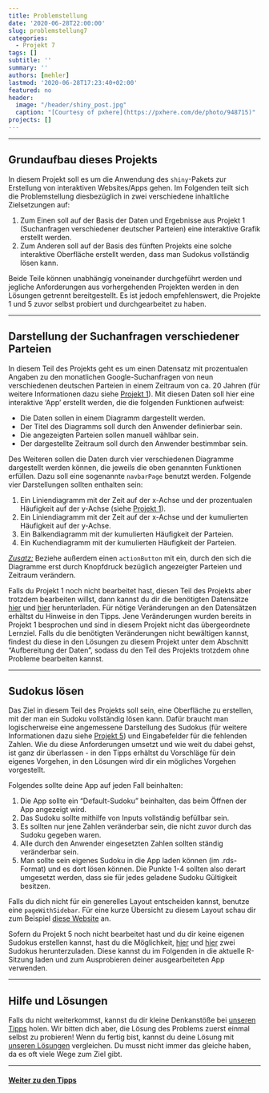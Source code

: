 ---
title: Problemstellung
date: '2020-06-28T22:00:00'
slug: problemstellung7
categories:
  - Projekt 7
tags: []
subtitle: ''
summary: ''
authors: [mehler]
lastmod: '2020-06-28T17:23:40+02:00'
featured: no
header:
  image: "/header/shiny_post.jpg"
  caption: "[Courtesy of pxhere](https://pxhere.com/de/photo/948715)"
projects: []
---

***

## Grundaufbau dieses Projekts

In diesem Projekt soll es um die Anwendung des `shiny`-Pakets zur Erstellung von interaktiven Websites/Apps gehen. Im Folgenden teilt sich die Problemstellung diesbezüglich in zwei verschiedene inhaltliche Zielsetzungen auf:

1. Zum Einen soll auf der Basis der Daten und Ergebnisse aus Projekt 1 (Suchanfragen verschiedener deutscher Parteien) eine interaktive Grafik erstellt werden.
2. Zum Anderen soll auf der Basis des fünften Projekts eine solche interaktive Oberfläche erstellt werden, dass man Sudokus vollständig lösen kann.

Beide Teile können unabhängig voneinander durchgeführt werden und jegliche Anforderungen aus vorhergehenden Projekten werden in den Lösungen getrennt bereitgestellt. Es ist jedoch empfehlenswert, die Projekte 1 und 5 zuvor selbst probiert und durchgearbeitet zu haben.

***

## Darstellung der Suchanfragen verschiedener Parteien

In diesem Teil des Projekts geht es um einen Datensatz mit prozentualen Angaben zu den monatlichen Google-Suchanfragen von neun verschiedenen deutschen Parteien in einem Zeitraum von ca. 20 Jahren (für weitere Informationen dazu siehe [Projekt 1](/post/uebersicht1)). Mit diesen Daten soll hier eine interaktive 'App' erstellt werden, die die folgenden Funktionen aufweist:

- Die Daten sollen in einem Diagramm dargestellt werden.
- Der Titel des Diagramms soll durch den Anwender definierbar sein.
- Die angezeigten Parteien sollen manuell wählbar sein.
- Der dargestellte Zeitraum soll durch den Anwender bestimmbar sein.

Des Weiteren sollen die Daten durch vier verschiedenen Diagramme dargestellt werden können, die jeweils die oben genannten Funktionen erfüllen. Dazu soll eine sogenannte `navbarPage` benutzt werden. Folgende vier Darstellungen sollten enthalten sein:

1. Ein Liniendiagramm mit der Zeit auf der x-Achse und der prozentualen Häufigkeit auf der y-Achse (siehe [Projekt 1](/post/uebersicht1)).
2. Ein Liniendiagramm mit der Zeit auf der x-Achse und der kumulierten Häufigkeit auf der y-Achse.
3. Ein Balkendiagramm mit der kumulierten Häufigkeit der Parteien.
4. Ein Kuchendiagramm mit der kumulierten Häufigkeit der Parteien.

<u><i>Zusatz:</i></u> Beziehe außerdem einen `actionButton` mit ein, durch den sich die Diagramme erst durch Knopfdruck bezüglich angezeigter Parteien und Zeitraum verändern.

Falls du Projekt 1 noch nicht bearbeitet hast, diesen Teil des Projekts aber trotzdem bearbeiten willst, dann kannst du dir die benötigten Datensätze [hier](https://raw.githubusercontent.com/martscht/projekte/master/content/post/p1_long.rds) und [hier](https://raw.githubusercontent.com/martscht/projekte/master/content/post/p1_wide.rds) herunterladen. Für nötige Veränderungen an den Datensätzen erhältst du Hinweise in den Tipps. Jene Veränderungen wurden bereits in Projekt 1 besprochen und sind in diesem Projekt nicht das übergeordnete Lernziel. Falls du die benötigten Veränderungen nicht bewältigen kannst, findest du diese in den Lösungen zu diesem Projekt unter dem Abschnitt "Aufbereitung der Daten", sodass du den Teil des Projekts trotzdem ohne Probleme bearbeiten kannst.

***

## Sudokus lösen

Das Ziel in diesem Teil des Projekts soll sein, eine Oberfläche zu erstellen, mit der man ein Sudoku vollständig lösen kann. Dafür braucht man logischerweise eine angemessene Darstellung des Sudokus (für weitere Informationen dazu siehe [Projekt 5](/post/uebersicht5)) und Eingabefelder für die fehlenden Zahlen. Wie du diese Anforderungen umsetzt und wie weit du dabei gehst, ist ganz dir überlassen - in den Tipps erhältst du Vorschläge für dein eigenes Vorgehen, in den Lösungen wird dir ein mögliches Vorgehen vorgestellt.

Folgendes sollte deine App auf jeden Fall beinhalten:

1. Die App sollte ein "Default-Sudoku" beinhalten, das beim Öffnen der App angezeigt wird.
2. Das Sudoku sollte mithilfe von Inputs vollständig befüllbar sein.
3. Es sollten nur jene Zahlen veränderbar sein, die nicht zuvor durch das Sudoku gegeben waren.
4. Alle durch den Anwender eingesetzten Zahlen sollten ständig veränderbar sein.
5. Man sollte sein eigenes Sudoku in die App laden können (im .rds-Format) und es dort lösen können. Die Punkte 1-4 sollten also derart umgesetzt werden, dass sie für jedes geladene Sudoku Gültigkeit besitzen.

Falls du dich nicht für ein generelles Layout entscheiden kannst, benutze eine `pageWithSidebar`. Für eine kurze Übersicht zu diesem Layout schau dir zum Beispiel [diese Website](https://shiny.rstudio.com/reference/shiny/0.11/pageWithSidebar.html) an. 

Sofern du Projekt 5 noch nicht bearbeitet hast und du dir keine eigenen Sudokus erstellen kannst, hast du die Möglichkeit, [hier](https://raw.githubusercontent.com/martscht/projekte/master/content/post/BeispielSudokuLeicht.rds) und [hier](https://raw.githubusercontent.com/martscht/projekte/master/content/post/meinSudoku.rds) zwei Sudokus herunterzuladen. Diese kannst du im Folgenden in die aktuelle R-Sitzung laden und zum Ausprobieren deiner ausgearbeiteten App verwenden.

***

## Hilfe und Lösungen

Falls du nicht weiterkommst, kannst du dir kleine Denkanstöße bei [unseren Tipps](/post/tipps7/) holen. Wir bitten dich aber, die Lösung des Problems zuerst einmal selbst zu probieren! Wenn du fertig bist, kannst du deine Lösung mit [unseren Lösungen](/post/loesungen7) vergleichen. Du musst nicht immer das gleiche haben, da es oft viele Wege zum Ziel gibt.

***

#### [Weiter zu den Tipps](/post/tipps7)
